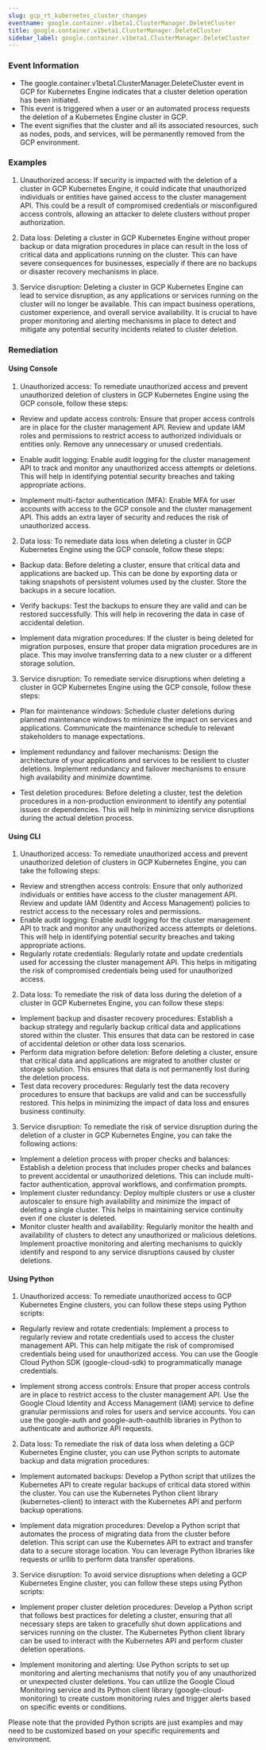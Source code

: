 ```yaml
--- 
slug: gcp_rt_kubernetes_cluster_changes
eventname: google.container.v1beta1.ClusterManager.DeleteCluster
title: google.container.v1beta1.ClusterManager.DeleteCluster
sidebar_label: google.container.v1beta1.ClusterManager.DeleteCluster
---
```

                       
### Event Information

- The google.container.v1beta1.ClusterManager.DeleteCluster event in GCP for Kubernetes Engine indicates that a cluster deletion operation has been initiated.
- This event is triggered when a user or an automated process requests the deletion of a Kubernetes Engine cluster in GCP.
- The event signifies that the cluster and all its associated resources, such as nodes, pods, and services, will be permanently removed from the GCP environment.


### Examples

1. Unauthorized access: If security is impacted with the deletion of a cluster in GCP Kubernetes Engine, it could indicate that unauthorized individuals or entities have gained access to the cluster management API. This could be a result of compromised credentials or misconfigured access controls, allowing an attacker to delete clusters without proper authorization.

2. Data loss: Deleting a cluster in GCP Kubernetes Engine without proper backup or data migration procedures in place can result in the loss of critical data and applications running on the cluster. This can have severe consequences for businesses, especially if there are no backups or disaster recovery mechanisms in place.

3. Service disruption: Deleting a cluster in GCP Kubernetes Engine can lead to service disruption, as any applications or services running on the cluster will no longer be available. This can impact business operations, customer experience, and overall service availability. It is crucial to have proper monitoring and alerting mechanisms in place to detect and mitigate any potential security incidents related to cluster deletion.

### Remediation

#### Using Console

1. Unauthorized access: To remediate unauthorized access and prevent unauthorized deletion of clusters in GCP Kubernetes Engine using the GCP console, follow these steps:

- Review and update access controls: Ensure that proper access controls are in place for the cluster management API. Review and update IAM roles and permissions to restrict access to authorized individuals or entities only. Remove any unnecessary or unused credentials.

- Enable audit logging: Enable audit logging for the cluster management API to track and monitor any unauthorized access attempts or deletions. This will help in identifying potential security breaches and taking appropriate actions.

- Implement multi-factor authentication (MFA): Enable MFA for user accounts with access to the GCP console and the cluster management API. This adds an extra layer of security and reduces the risk of unauthorized access.

2. Data loss: To remediate data loss when deleting a cluster in GCP Kubernetes Engine using the GCP console, follow these steps:

- Backup data: Before deleting a cluster, ensure that critical data and applications are backed up. This can be done by exporting data or taking snapshots of persistent volumes used by the cluster. Store the backups in a secure location.

- Verify backups: Test the backups to ensure they are valid and can be restored successfully. This will help in recovering the data in case of accidental deletion.

- Implement data migration procedures: If the cluster is being deleted for migration purposes, ensure that proper data migration procedures are in place. This may involve transferring data to a new cluster or a different storage solution.

3. Service disruption: To remediate service disruptions when deleting a cluster in GCP Kubernetes Engine using the GCP console, follow these steps:

- Plan for maintenance windows: Schedule cluster deletions during planned maintenance windows to minimize the impact on services and applications. Communicate the maintenance schedule to relevant stakeholders to manage expectations.

- Implement redundancy and failover mechanisms: Design the architecture of your applications and services to be resilient to cluster deletions. Implement redundancy and failover mechanisms to ensure high availability and minimize downtime.

- Test deletion procedures: Before deleting a cluster, test the deletion procedures in a non-production environment to identify any potential issues or dependencies. This will help in minimizing service disruptions during the actual deletion process.

#### Using CLI

1. Unauthorized access: To remediate unauthorized access and prevent unauthorized deletion of clusters in GCP Kubernetes Engine, you can take the following steps:

- Review and strengthen access controls: Ensure that only authorized individuals or entities have access to the cluster management API. Review and update IAM (Identity and Access Management) policies to restrict access to the necessary roles and permissions.
- Enable audit logging: Enable audit logging for the cluster management API to track and monitor any unauthorized access attempts or deletions. This will help in identifying potential security breaches and taking appropriate actions.
- Regularly rotate credentials: Regularly rotate and update credentials used for accessing the cluster management API. This helps in mitigating the risk of compromised credentials being used for unauthorized access.

2. Data loss: To remediate the risk of data loss during the deletion of a cluster in GCP Kubernetes Engine, you can follow these steps:

- Implement backup and disaster recovery procedures: Establish a backup strategy and regularly backup critical data and applications stored within the cluster. This ensures that data can be restored in case of accidental deletion or other data loss scenarios.
- Perform data migration before deletion: Before deleting a cluster, ensure that critical data and applications are migrated to another cluster or storage solution. This ensures that data is not permanently lost during the deletion process.
- Test data recovery procedures: Regularly test the data recovery procedures to ensure that backups are valid and can be successfully restored. This helps in minimizing the impact of data loss and ensures business continuity.

3. Service disruption: To remediate the risk of service disruption during the deletion of a cluster in GCP Kubernetes Engine, you can take the following actions:

- Implement a deletion process with proper checks and balances: Establish a deletion process that includes proper checks and balances to prevent accidental or unauthorized deletions. This can include multi-factor authentication, approval workflows, and confirmation prompts.
- Implement cluster redundancy: Deploy multiple clusters or use a cluster autoscaler to ensure high availability and minimize the impact of deleting a single cluster. This helps in maintaining service continuity even if one cluster is deleted.
- Monitor cluster health and availability: Regularly monitor the health and availability of clusters to detect any unauthorized or malicious deletions. Implement proactive monitoring and alerting mechanisms to quickly identify and respond to any service disruptions caused by cluster deletions.

#### Using Python

1. Unauthorized access: To remediate unauthorized access to GCP Kubernetes Engine clusters, you can follow these steps using Python scripts:

- Regularly review and rotate credentials: Implement a process to regularly review and rotate credentials used to access the cluster management API. This can help mitigate the risk of compromised credentials being used for unauthorized access. You can use the Google Cloud Python SDK (google-cloud-sdk) to programmatically manage credentials.

- Implement strong access controls: Ensure that proper access controls are in place to restrict access to the cluster management API. Use the Google Cloud Identity and Access Management (IAM) service to define granular permissions and roles for users and service accounts. You can use the google-auth and google-auth-oauthlib libraries in Python to authenticate and authorize API requests.

2. Data loss: To remediate the risk of data loss when deleting a GCP Kubernetes Engine cluster, you can use Python scripts to automate backup and data migration procedures:

- Implement automated backups: Develop a Python script that utilizes the Kubernetes API to create regular backups of critical data stored within the cluster. You can use the Kubernetes Python client library (kubernetes-client) to interact with the Kubernetes API and perform backup operations.

- Implement data migration procedures: Develop a Python script that automates the process of migrating data from the cluster before deletion. This script can use the Kubernetes API to extract and transfer data to a secure storage location. You can leverage Python libraries like requests or urllib to perform data transfer operations.

3. Service disruption: To avoid service disruptions when deleting a GCP Kubernetes Engine cluster, you can follow these steps using Python scripts:

- Implement proper cluster deletion procedures: Develop a Python script that follows best practices for deleting a cluster, ensuring that all necessary steps are taken to gracefully shut down applications and services running on the cluster. The Kubernetes Python client library can be used to interact with the Kubernetes API and perform cluster deletion operations.

- Implement monitoring and alerting: Use Python scripts to set up monitoring and alerting mechanisms that notify you of any unauthorized or unexpected cluster deletions. You can utilize the Google Cloud Monitoring service and its Python client library (google-cloud-monitoring) to create custom monitoring rules and trigger alerts based on specific events or conditions.

Please note that the provided Python scripts are just examples and may need to be customized based on your specific requirements and environment.


 